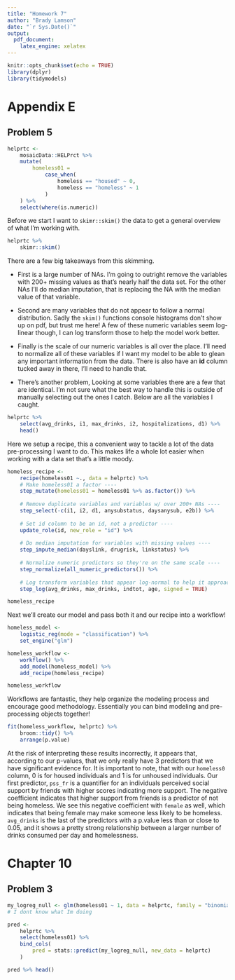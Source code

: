 ```yaml
---
title: "Homework 7"
author: "Brady Lamson"
date: "`r Sys.Date()`"
output: 
  pdf_document: 
    latex_engine: xelatex
---
```


```r
knitr::opts_chunk$set(echo = TRUE)
library(dplyr)
library(tidymodels)
```

# Appendix E
## Problem 5

```r
helprtc <- 
    mosaicData::HELPrct %>%
    mutate(
        homeless01 = 
            case_when(
                homeless == "housed" ~ 0,
                homeless == "homeless" ~ 1
            )
    ) %>% 
    select(where(is.numeric))
```

Before we start I want to `skimr::skim()` the data to get a general overview of what I'm working with.

```r
helprtc %>%
    skimr::skim()
```

There are a few big takeaways from this skimming. 

- First is a large number of NAs. I'm going to outright remove the variables with 200+ missing values as that's nearly half the data set. For the other NAs I'll do median imputation, that is replacing the NA with the median value of that variable. 

- Second are many variables that do not appear to follow a normal distribution. Sadly the `skim()` functions console histograms don't show up on pdf, but trust me here! A few of these numeric variables seem log-linear though, I can log transform those to help the model work better. 

- Finally is the scale of our numeric variables is all over the place. I'll need to normalize all of these variables if I want my model to be able to glean any important information from the data. There is also have an **id** column tucked away in there, I'll need to handle that.

- There's another problem, Looking at some variables there are a few that are identical. I'm not sure what the best way to handle this is outside of manually selecting out the ones I catch. Below are all the variables I caught.

```r
helprtc %>%
    select(avg_drinks, i1, max_drinks, i2, hospitalizations, d1) %>%
    head()
```

Here we setup a recipe, this a convenient way to tackle a lot of the data pre-processing I want to do. This makes life a whole lot easier when working with a data set that's a little moody.

```r
homeless_recipe <- 
    recipe(homeless01 ~., data = helprtc) %>%
    # Make homeless01 a factor ----
    step_mutate(homeless01 = homeless01 %>% as.factor()) %>%
    
    # Remove duplicate variables and variables w/ over 200+ NAs ----
    step_select(-c(i1, i2, d1, anysubstatus, daysanysub, e2b)) %>%
    
    # Set id column to be an id, not a predictor ----
    update_role(id, new_role = "id") %>%
    
    # Do median imputation for variables with missing values ----
    step_impute_median(dayslink, drugrisk, linkstatus) %>%
    
    # Normalize numeric predictors so they're on the same scale ----
    step_normalize(all_numeric_predictors()) %>%
    
    # Log transform variables that appear log-normal to help it approach a normal dist ----
    step_log(avg_drinks, max_drinks, indtot, age, signed = TRUE)

homeless_recipe
```

Next we'll create our model and pass both it and our recipe into a workflow!

```r
homeless_model <-
    logistic_reg(mode = "classification") %>%
    set_engine("glm")

homeless_workflow <-
    workflow() %>%
    add_model(homeless_model) %>%
    add_recipe(homeless_recipe)

homeless_workflow
```

Workflows are fantastic, they help organize the modeling process and encourage good methodology. Essentially you can bind modeling and pre-processing objects together! 

```r
fit(homeless_workflow, helprtc) %>%
    broom::tidy() %>%
    arrange(p.value)
```

At the risk of interpreting these results incorrectly, it appears that, according to our p-values, that we only really have 3 predictors that we have significant evidence for. It is important to note, that with our `homeless0` column, 0 is for housed individuals and 1 is for unhoused individuals. Our first predictor, `pss_fr` is a quantifier for an individuals perceived social support by friends with higher scores indicating more support. The negative coefficient indicates that higher support from friends is a predictor of not being homeless. We see this negative coefficient with `female` as well, which indicates that being female may make someone less likely to be homeless. `avg_drinks` is the last of the predictors with a p.value less than or close to 0.05, and it shows a pretty strong relationship between a larger number of drinks consumed per day and homelessness. 

\pagebreak
# Chapter 10
## Problem 3

```r
my_logreg_null <- glm(homeless01 ~ 1, data = helprtc, family = "binomial")
# I dont know what Im doing

pred <- 
    helprtc %>%
    select(homeless01) %>%
    bind_cols(
        pred = stats::predict(my_logreg_null, new_data = helprtc)
    )

pred %>% head()
```

